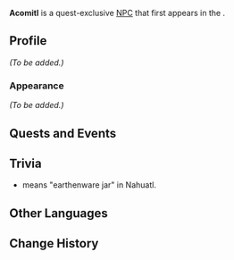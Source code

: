 {{Meta
<!-- Remove this template after adding the missing info -->
|missing_NPC_profile  = yes
}}
{{Character Infobox
|type             = Quest NPC
|image            = NPC Acomitl.png
|realname         = <!-- Optional, if different from in-game name -->
|deceased         = <!-- Past (for deceased prior to events of the game) or free response -->
|region           = Natlan
|location         = Natlan
|affiliation      = Flower-Feather Clan
|title            = 

|ancestry         = <!-- Clan/family -->
|father           = Xueyoni
|mother           = 
|spouse           = 
|sibling          = Manyoya
|siblingNote      = older sister
|sibling2         = Matahga
|siblingNote2     = younger brother
|child            = 
|relative         = 

|voiceEN          = 
|voiceCN          = 
|voiceJP          = 
|voiceKR          = 
}}
'''Acomitl''' is a quest-exclusive [[NPC]] that first appears in the {{Quest|Molting Season}}.
<!--
==Location==
{{subst:#tag:gallery|
NPC Location {{subst:#titleparts:{{subst:PAGENAME}}}}.png{{subst:!}}{{subst:#titleparts:{{subst:PAGENAME}}}}'s location
NPC Location {{subst:#titleparts:{{subst:PAGENAME}}}} Context.png{{subst:!}}Additional context
}}
-->
==Profile==
<!--Detailed story/lore information goes here.-->
''(To be added.)''

===Appearance===
<!--Keep appearance section short and concise. Limit to 2 paragraphs with 3-4 sentences each.-->
''(To be added.)''

==Quests and Events==
{{Quests and Events}}
<!--
==Idle Quotes==
{{Dialogue Start}}
:{{DIcon|Idle}} {{Tx}}
::{{A|VO {{subst:#titleparts:{{subst:PAGENAME}}}} 01.ogg}} "{{Tx}}"
{{Dialogue End}}

==Dialogue==
{{Dialogue Start}}
:'''{{subst:#titleparts:{{subst:PAGENAME}}}}:''' 
:{{DIcon}}
{{Dialogue End}}

==Event Dialogue==
===Event Name===
{{Dialogue Start}}
:'''{{subst:#titleparts:{{subst:PAGENAME}}}}:'''
{{Dialogue End}}
-->
==Trivia==
* ''{{wt|acomitl|Acomitl}}'' means "earthenware jar" in Nahuatl.
==Other Languages==
{{Other Languages|default_hidden=1
|en      = Acomitl
|zhs     = 阿科米蒂
|zhs_rm  = Ākēmǐdì
|zht     = 阿科米蒂
|zht_rm  = Ākēmǐdì
|ja      = アコミト
|ja_rm   = Akomito
|ko      = 아코미틀
|es      = Acomitl
|fr      = Acomitl
|ru      = Акомитль
|th      = Acomitl
|vi      = Acomitl
|de      = Acomitl
|id      = Acomitl
|pt      = Acomitl
|tr      = Acomitl
|it      = Acomitl
}}

==Change History==
{{Change History|5.2}}
<!--
==References==
{{Reflist}}
-->